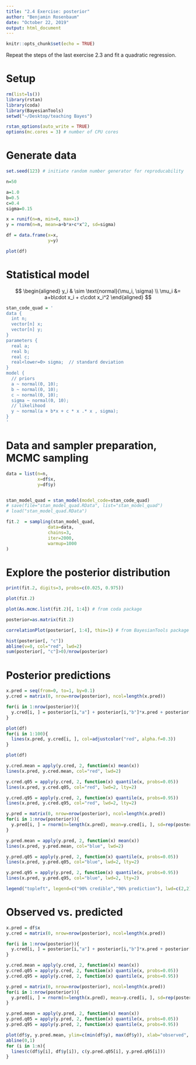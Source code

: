 ```yaml
---
title: "2.4 Exercise: posterior"
author: "Benjamin Rosenbaum"
date: "October 22, 2019"
output: html_document
---
```


```r
knitr::opts_chunk$set(echo = TRUE)
```

Repeat the steps of the last exercise 2.3 and fit a quadratic regression.

# Setup 

```r
rm(list=ls())
library(rstan)
library(coda)
library(BayesianTools)
setwd("~/Desktop/teaching Bayes")

rstan_options(auto_write = TRUE)
options(mc.cores = 3) # number of CPU cores
```

# Generate data

```r
set.seed(123) # initiate random number generator for reproducability

n=50

a=1.0
b=0.5
c=0.4
sigma=0.15

x = runif(n=n, min=0, max=1)
y = rnorm(n=n, mean=a+b*x+c*x^2, sd=sigma)

df = data.frame(x=x,
                y=y)

plot(df)
```

# Statistical model

$$
\begin{aligned}
y_i & \sim \text{normal}(\mu_i, \sigma) \\ 
\mu_i &= a+b\cdot x_i + c\cdot x_i^2
\end{aligned}
$$

```r
stan_code_quad = '
data {
  int n;
  vector[n] x;
  vector[n] y;
}
parameters {
  real a;  
  real b;  
  real c;
  real<lower=0> sigma;  // standard deviation
}
model {
  // priors
  a ~ normal(0, 10);
  b ~ normal(0, 10);
  c ~ normal(0, 10);
  sigma ~ normal(0, 10);
  // likelihood
  y ~ normal(a + b*x + c * x .* x , sigma);
}
'
```

# Data and sampler preparation, MCMC sampling

```r
data = list(n=n, 
            x=df$x, 
            y=df$y)


stan_model_quad = stan_model(model_code=stan_code_quad)
# save(file="stan_model_quad.RData", list="stan_model_quad")
# load("stan_model_quad.RData")

fit.2  = sampling(stan_model_quad,
                data=data,
                chains=3,
                iter=2000,
                warmup=1000
)
```

# Explore the posterior distribution

```r
print(fit.2, digits=3, probs=c(0.025, 0.975))

plot(fit.2)
```
```r
plot(As.mcmc.list(fit.2)[, 1:4]) # from coda package
```
```r
posterior=as.matrix(fit.2)

correlationPlot(posterior[, 1:4], thin=1) # from BayesianTools package

hist(posterior[, "c"])
abline(v=0, col="red", lwd=2)
sum(posterior[, "c"]>0)/nrow(posterior)
```


# Posterior predictions

```r
x.pred = seq(from=0, to=1, by=0.1)
y.cred = matrix(0, nrow=nrow(posterior), ncol=length(x.pred))

for(i in 1:nrow(posterior)){
  y.cred[i, ] = posterior[i,"a"] + posterior[i,"b"]*x.pred + posterior[i,"c"]*x.pred^2
}

plot(df)
for(i in 1:100){
  lines(x.pred, y.cred[i, ], col=adjustcolor("red", alpha.f=0.3))
}

plot(df)

y.cred.mean = apply(y.cred, 2, function(x) mean(x)) 
lines(x.pred, y.cred.mean, col="red", lwd=2)

y.cred.q05 = apply(y.cred, 2, function(x) quantile(x, probs=0.05)) 
lines(x.pred, y.cred.q05, col="red", lwd=2, lty=2)

y.cred.q95 = apply(y.cred, 2, function(x) quantile(x, probs=0.95)) 
lines(x.pred, y.cred.q95, col="red", lwd=2, lty=2)

y.pred = matrix(0, nrow=nrow(posterior), ncol=length(x.pred))
for(i in 1:nrow(posterior)){
  y.pred[i, ] = rnorm(n=length(x.pred), mean=y.cred[i, ], sd=rep(posterior[i, "sigma"],length(x.pred)) )
}

y.pred.mean = apply(y.pred, 2, function(x) mean(x)) 
lines(x.pred, y.pred.mean, col="blue", lwd=2)

y.pred.q05 = apply(y.pred, 2, function(x) quantile(x, probs=0.05)) 
lines(x.pred, y.pred.q05, col="blue", lwd=2, lty=2)

y.pred.q95 = apply(y.pred, 2, function(x) quantile(x, probs=0.95)) 
lines(x.pred, y.pred.q95, col="blue", lwd=2, lty=2)

legend("topleft", legend=c("90% credible","90% prediction"), lwd=c(2,2), col=c("red","blue"), bty="n", lty=c(2,2))
```

# Observed vs. predicted

```r
x.pred = df$x
y.cred = matrix(0, nrow=nrow(posterior), ncol=length(x.pred))

for(i in 1:nrow(posterior)){
  y.cred[i, ] = posterior[i,"a"] + posterior[i,"b"]*x.pred + posterior[i,"c"]*x.pred^2
}

y.cred.mean = apply(y.cred, 2, function(x) mean(x)) 
y.cred.q05 = apply(y.cred, 2, function(x) quantile(x, probs=0.05)) 
y.cred.q95 = apply(y.cred, 2, function(x) quantile(x, probs=0.95)) 

y.pred = matrix(0, nrow=nrow(posterior), ncol=length(x.pred))
for(i in 1:nrow(posterior)){
  y.pred[i, ] = rnorm(n=length(x.pred), mean=y.cred[i, ], sd=rep(posterior[i, "sigma"],length(x.pred)) )
}

y.pred.mean = apply(y.pred, 2, function(x) mean(x)) 
y.pred.q05 = apply(y.pred, 2, function(x) quantile(x, probs=0.05)) 
y.pred.q95 = apply(y.pred, 2, function(x) quantile(x, probs=0.95)) 

plot(df$y, y.pred.mean, ylim=c(min(df$y), max(df$y)), xlab="observed", ylab="predicted")
abline(0,1)
for (i in 1:n){
  lines(c(df$y[i], df$y[i]), c(y.pred.q05[i], y.pred.q95[i]))
}
```
